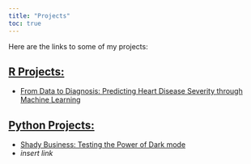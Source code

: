 ```yaml
---
title: "Projects"
toc: true
---
```


Here are the links to some of my projects:

## [R Projects:](/r/index.qmd)

-   [From Data to Diagnosis: Predicting Heart Disease Severity through Machine Learning](/docs/Heart%20Severity.pdf)

## [Python Projects:](/python/index.qmd)

-   [Shady Business: Testing the Power of Dark mode](/python/abTest.qmd)
-   *insert link*
